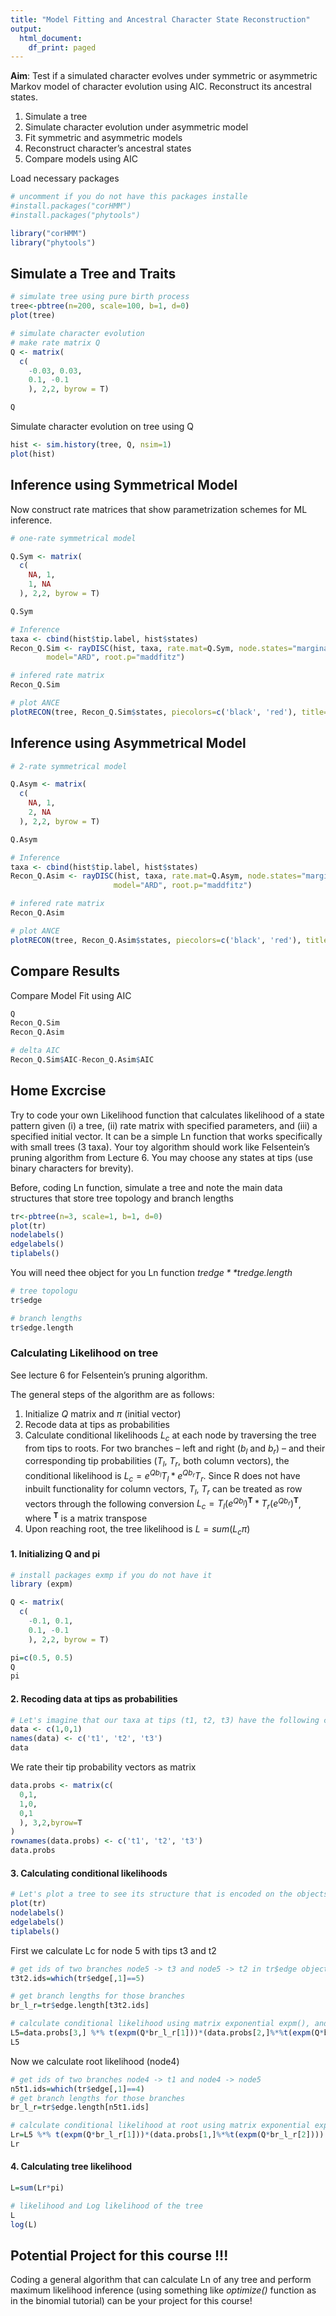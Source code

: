 ```yaml
---
title: "Model Fitting and Ancestral Character State Reconstruction"
output:
  html_document:
    df_print: paged
---
```


**Aim**: Test if a simulated character evolves under symmetric or asymmetric Markov model of character evolution using AIC. Reconstruct its ancestral states.

1. Simulate a tree
2. Simulate character evolution under asymmetric model
3. Fit symmetric and asymmetric models
4. Reconstruct character's ancestral states
5. Compare models using AIC


Load necessary packages
```r
# uncomment if you do not have this packages installe
#install.packages("corHMM")
#install.packages("phytools")

library("corHMM")
library("phytools")

```

## Simulate a Tree and Traits
```r
# simulate tree using pure birth process
tree<-pbtree(n=200, scale=100, b=1, d=0)
plot(tree)

# simulate character evolution
# make rate matrix Q
Q <- matrix(
  c(
    -0.03, 0.03,
    0.1, -0.1
    ), 2,2, byrow = T)

Q

```

Simulate character evolution on tree using Q
```r
hist <- sim.history(tree, Q, nsim=1)
plot(hist)
```


## Inference using Symmetrical Model

Now construct rate matrices that show parametrization schemes for ML inference.
```r
# one-rate symmetrical model

Q.Sym <- matrix(
  c(
    NA, 1,
    1, NA
  ), 2,2, byrow = T)

Q.Sym

# Inference
taxa <- cbind(hist$tip.label, hist$states)
Recon_Q.Sim <- rayDISC(hist, taxa, rate.mat=Q.Sym, node.states="marginal", 
        model="ARD", root.p="maddfitz")

# infered rate matrix
Recon_Q.Sim

# plot ANCE
plotRECON(tree, Recon_Q.Sim$states, piecolors=c('black', 'red'), title="1-rate Model")


```

## Inference using Asymmetrical Model   
```r
# 2-rate symmetrical model

Q.Asym <- matrix(
  c(
    NA, 1,
    2, NA
  ), 2,2, byrow = T)

Q.Asym

# Inference
taxa <- cbind(hist$tip.label, hist$states)
Recon_Q.Asim <- rayDISC(hist, taxa, rate.mat=Q.Asym, node.states="marginal", 
                       model="ARD", root.p="maddfitz")

# infered rate matrix
Recon_Q.Asim

# plot ANCE
plotRECON(tree, Recon_Q.Asim$states, piecolors=c('black', 'red'), title="1-rate Model")


```

## Compare Results 

Compare Model Fit using AIC 
```r
Q
Recon_Q.Sim
Recon_Q.Asim

# delta AIC
Recon_Q.Sim$AIC-Recon_Q.Asim$AIC
```


## Home Excrcise
Try to code your own Likelihood function that calculates likelihood of a state pattern given (i) a tree, (ii) rate matrix with specified parameters, and (iii) a specified initial vector. It can be a simple Ln function that works specifically with small trees (3 taxa). Your toy algorithm should work like Felsentein's pruning algorithm from Lecture 6. You may choose any states at tips (use binary characters for brevity).

Before, coding Ln function, simulate a tree and note the main data structures that store tree topology and branch lengths

```r
tr<-pbtree(n=3, scale=1, b=1, d=0)
plot(tr)
nodelabels()
edgelabels()
tiplabels()
```
You will need thee object for you Ln function *tr$edge* *tr$edge.length*
```r
# tree topologu
tr$edge

# branch lengths
tr$edge.length

```

### Calculating Likelihood on tree
See lecture 6 for Felsentein's pruning algorithm.

The general steps of the algorithm are as follows:

1. Initialize $Q$ matrix and $\pi$ (initial vector)
2. Recode data at tips as probabilities
3. Calculate conditional likelihoods $L_c$ at each node by traversing the tree from tips to roots. For two branches -- left and right ($b_l$ and $b_r$) -- and their corresponding tip probabilities ($T_l$, $T_r$, both column vectors), the conditional likelihood is  $L_c=e^{Qb_l}T_l*e^{Qb_r}T_r$. Since R does not have inbuilt functionality for column vectors, $T_l$, $T_r$ can be treated as row vectors through the following conversion $L_c=T_l(e^{Qb_l})^\textbf{T}*T_r(e^{Qb_r})^\textbf{T}$, where $^\textbf{T}$ is a matrix transpose
4. Upon reaching root, the tree likelihood is $L=sum(L_c\pi)$


#### 1. Initializing Q and pi
```r

# install packages exmp if you do not have it
library (expm)

Q <- matrix(
  c(
    -0.1, 0.1,
    0.1, -0.1
    ), 2,2, byrow = T)

pi=c(0.5, 0.5)
Q
pi

```



#### 2. Recoding data at tips as probabilities
```r
# Let's imagine that our taxa at tips (t1, t2, t3) have the following character states (we use a binary character)
data <- c(1,0,1)
names(data) <- c('t1', 't2', 't3')
data
```

We rate their tip probability vectors as matrix
```r
data.probs <- matrix(c(
  0,1,
  1,0,
  0,1
  ), 3,2,byrow=T
)
rownames(data.probs) <- c('t1', 't2', 't3')
data.probs
```

#### 3. Calculating conditional likelihoods
```r
# Let's plot a tree to see its structure that is encoded on the objects tr$edge and tr$edge.length
plot(tr)
nodelabels()
edgelabels()
tiplabels()
```


First we calculate Lc for node 5 with tips t3 and t2
```r
# get ids of two branches node5 -> t3 and node5 -> t2 in tr$edge object (they are 3 and 2)
t3t2.ids=which(tr$edge[,1]==5)

# get branch lengths for those branches
br_l_r=tr$edge.length[t3t2.ids]

# calculate conditional likelihood using matrix exponential expm(), and matrix multiplication %*%
L5=data.probs[3,] %*% t(expm(Q*br_l_r[1]))*(data.probs[2,]%*%t(expm(Q*br_l_r[2])))
L5
```

Now we calculate root likelihood (node4)
```r
# get ids of two branches node4 -> t1 and node4 -> node5 
n5t1.ids=which(tr$edge[,1]==4)
# get branch lengths for those branches
br_l_r=tr$edge.length[n5t1.ids]

# calculate conditional likelihood at root using matrix exponential expm(), and matrix multiplication %*%
Lr=L5 %*% t(expm(Q*br_l_r[1]))*(data.probs[1,]%*%t(expm(Q*br_l_r[2])))
Lr
```

#### 4. Calculating tree likelihood
```r
L=sum(Lr*pi)

# likelihood and Log likelihood of the tree
L
log(L)
```

##  Potential Project for this course !!!

Coding a general algorithm that can calculate Ln of any tree and perform maximum likelihood inference (using something like *optimize()* function as in the binomial tutorial) can be your project for this course!

